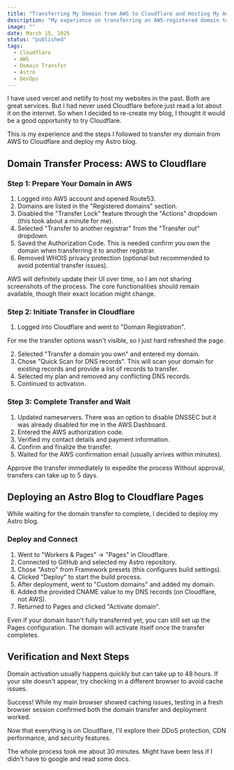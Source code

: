 ```yaml
---
title: "Transferring My Domain from AWS to Cloudflare and Hosting My Astro Blog"
description: "My experience on transferring an AWS-registered domain to Cloudflare and deploying an Astro-built blog to Cloudflare Pages."
image: ""
date: March 15, 2025
status: "published"
tags:
  - Cloudflare
  - AWS
  - Domain Transfer
  - Astro
  - DevOps
---
```



I have used vercel and netlify to host my websites in the past. Both are great services.
But I had never used Cloudflare before just read a lot about it on the internet.
So when I decided to re-create my blog, I thought it would be a good opportunity to try Cloudflare.

This is my experience and the steps I followed to transfer my domain from AWS to Cloudflare and deploy my Astro blog.

## Domain Transfer Process: AWS to Cloudflare

### Step 1: Prepare Your Domain in AWS

1. Logged into AWS account and opened Route53.
2. Domains are listed in the "Registered domains" section.
3. Disabled the "Transfer Lock" feature through the "Actions" dropdown (this took about a minute for me).
4. Selected "Transfer to another registrar" from the "Transfer out" dropdown.
5. Saved the Authorization Code. This is needed confirm you own the domain when transferring it to another registrar.
6. Removed WHOIS privacy protection (optional but recommended to avoid potential transfer issues).

<Callout client:load type="info">
  AWS will definitely update their UI over time, so I am not sharing screenshots
  of the process. The core functionalities should remain available, though their
  exact location might change.
</Callout>

### Step 2: Initiate Transfer in Cloudflare

1. Logged into Cloudflare and went to "Domain Registration".

<Callout client:load type="danger">
  For me the transfer options wasn't visible, so I just hard refreshed the page.
</Callout>

2. Selected "Transfer a domain you own" and entered my domain.
3. Chose "Quick Scan for DNS records". This will scan your domain for existing records and provide a list of records to transfer.
4. Selected my plan and removed any conflicting DNS records.
5. Continued to activation.

### Step 3: Complete Transfer and Wait

1. Updated nameservers. There was an option to disable DNSSEC but it was already disabled for me in the AWS Dashboard.
2. Entered the AWS authorization code.
3. Verified my contact details and payment information.
4. Confirm and finalize the transfer.
5. Waited for the AWS confirmation email (usually arrives within minutes).

<Callout client:load type="info">
  Approve the transfer immediately to expedite the process Without approval,
  transfers can take up to 5 days.
</Callout>

## Deploying an Astro Blog to Cloudflare Pages

While waiting for the domain transfer to complete, I decided to deploy my Astro blog.

### Deploy and Connect

1. Went to "Workers & Pages" → "Pages" in Cloudflare.
2. Connected to GitHub and selected my Astro repository.
3. Chose "Astro" from Framework presets (this configures build settings).
4. Clicked "Deploy" to start the build process.
5. After deployment, went to "Custom domains" and added my domain.
6. Added the provided CNAME value to my DNS records (on Cloudflare, not AWS).
7. Returned to Pages and clicked "Activate domain".

<Callout client:load type="info">
  Even if your domain hasn't fully transferred yet, you can still set up the
  Pages configuration. The domain will activate itself once the transfer
  completes.
</Callout>

## Verification and Next Steps

Domain activation usually happens quickly but can take up to 48 hours. If your site doesn't appear,
try checking in a different browser to avoid cache issues.

<Callout client:load type="success">
  Success! While my main browser showed caching issues, testing in a fresh
  browser session confirmed both the domain transfer and deployment worked.
</Callout>

Now that everything is on Cloudflare, I'll explore their DDoS protection, CDN performance, and security features.

The whole process took me about 30 minutes. Might have been less if I didn't have to google and read some docs.
